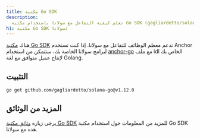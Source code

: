 ```yaml
---
title: مكتبة Go SDK
description:
  تعلم كيفية التفاعل مع سولانا باستخدام مكتبة Go SDK (gagliardetto/solana-go).
h1: مكتبة Go SDK لسولانا
---
```


هناك [مكتبة Go SDK](https://github.com/gagliardetto/solana-go) تدعم معظم الوظائف
للتفاعل مع سولانا. إذا كنت تستخدم Anchor لبرامج سولانا الخاصة بك، ستتمكن من
استخدام [anchor-go](https://github.com/gagliardetto/anchor-go) مع ملف idl الخاص
بك لإنتاج عميل متوافق مع لغة Golang.

## التثبيت

```bash title="Terminal"
go get github.com/gagliardetto/solana-go@v1.12.0
```

## المزيد من الوثائق

يرجى زيارة
[وثائق مكتبة Go SDK](https://github.com/gagliardetto/solana-go?tab=readme-ov-file#installation)
للمزيد من المعلومات حول استخدام مكتبة Go SDK هذه مع سولانا.
